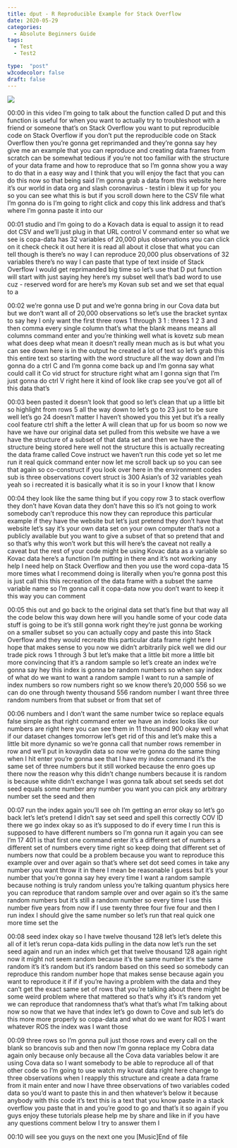 ```yaml
---
title: dput - R Reproducible Example for Stack Overflow
date: 2020-05-29
categories:
  - Absolute Beginners Guide
tags:
  - Test
  - Test2

type:  "post"
w3codecolor: false
draft: false
---
```


<a href="https://www.youtube.com/watch?v=Rn6BgT15yIs">
<img src="https://www.cradletograver.com/auto-posts/images/here()andggsave'Iwillsetyourcomputeronfire'-Why.mp4.jpg">
</a>









00:00
in this video I'm going to talk about the function called D put and this
function is useful for when you want to actually try to troubleshoot with a
friend or someone that's on Stack Overflow you want to put reproducible
code on Stack Overflow if you don't put the reproducible code
on Stack Overflow then you're gonna get reprimanded and they're gonna say hey
give me an example that you can reproduce and creating data frames from
scratch can be somewhat tedious if you're not too familiar with the
structure of your data frame and how to reproduce that so I'm gonna show you a
way to do that in a easy way and I think that you will enjoy the fact that you
can do this now so that being said I'm gonna grab a data from this website here
it's our world in data org and slash coronavirus - testin i blew it up for
you so you can see what this is but if you scroll down here to the CSV file
what I'm gonna do is I'm going to right click and copy this link address and
that's where I'm gonna paste it into our

00:01
studio and I'm going to do a Kovach data is equal to assign it to read dot CSV
and we'll just plug in that URL control V command enter so what we see is
copa-data has 32 variables of 20,000 plus observations you can click on it
check check it out here it is read all about it close that what you
can tell though is there's no way I can reproduce 20,000 plus observations of 32
variables there's no way I can paste that type of text inside of Stack
Overflow I would get reprimanded big time so let's use that D put function
will start with just saying hey here's my subset well that's bad word to use
cuz - reserved word for are here's my Kovan sub set and we set that equal to a

00:02
we're gonna use D put and we're gonna bring in our Cova data but but we don't
want all of 20,000 observations so let's
use the bracket syntax to say hey I only want the
first three rows 1 through 3 1 : threes 1 2 3 and then comma every single column
that's what the blank means means all columns command enter and you're
thinking well what is kovetz sub mean what does deep what mean it doesn't
really mean much as is but what you can see down here is in the output
he created a lot of text so let's grab this this entire text so starting with
the word structure all the way down and I'm gonna do a ctrl C and I'm gonna come
back up and I'm gonna say what could call it Co vid struct for structure
right what am I gonna sign that I'm just gonna do ctrl V right here it kind of
look like crap see you've got all of this data that's

00:03
been pasted it doesn't look that good so let's clean that up a little bit so
highlight from rows 5 all the way down to let's go to 23 just to be sure
well let's go 24 doesn't matter I haven't showed you this yet but it's a
really cool feature ctrl shift a the letter A will clean that up for us boom
so now we have we have our original data set pulled from this website we have a
we have the structure of a subset of that data set and then we have the
structure being stored here well not the structure this is actually
recreating the data frame called Cove instruct we haven't run this code yet so
let me run it real quick command enter now let me scroll back up so you can see
that again so co-construct if you look over here in
the environment codes sub is three observations covert struct is 300
Asian's of 32 variables yeah yeah so i recreated it is basically
what it is so in your I know that I know

00:04
they look like the same thing but if you copy row 3 to stack overflow
they don't have Kovan data they don't have this so it's not going to work
somebody can't reproduce this now they can reproduce this particular example if
they have the website but let's just pretend they don't have that website
let's say it's your own data set on your own computer that's not a publicly
available but you want to give a subset of that so pretend that
and so that's why this won't work but this will here's the caveat not really a
caveat but the rest of your code might be using Kovac data as a variable so
Kovac data here's a function I'm putting
in there and it's not working any help I
need help on Stack Overflow and then you use the word copa-data 15 more times
what I recommend doing is literally when
you're gonna post this is just call this
this recreation of the data frame with a subset the same variable name so I'm
gonna call it copa-data now you don't want to keep it this way you can comment

00:05
this out and go back to the original data set that's fine but that way all
the code below this way down here will you handle some of your code data stuff
is going to be it's still gonna work right they're just gonna be working on a
smaller subset so you can actually copy and paste this into Stack Overflow and
they would recreate this particular data
frame right here I hope that makes sense to you now we didn't arbitrarily pick
well we did our trade pick rows 1 through 3 but let's make that a little
bit more a little bit more convincing that it's a random sample so let's
create an index we're gonna say hey this
index is gonna be random numbers so when say index of what do we want to want a
random sample I want to run a sample of index numbers so row numbers right so we
know there's 20,000 556 so we can do one through twenty thousand 556 random
number I want three three random numbers from that subset or from that set of

00:06
numbers and I don't want the same number twice so replace equals false simple as
that right command enter we have an index looks like our numbers are right
here you can see them in 11 thousand 900 okay well what if our dataset changes
tomorrow let's get rid of this and let's make this a little bit more dynamic so
we're gonna call that number rows remember in row and we'll put in
kovaydin data so now we're gonna do the same thing when I hit enter you're gonna
see that I have my index command it's the same set of three numbers but
it still worked because the enro goes up there now the reason why this didn't
change numbers because it is random is because white didn't exchange I was
gonna talk about set seeds set dot seed equals some number
any number you want you can pick any arbitrary number set the seed and then

00:07
run the index again you'll see oh I'm getting an error okay so let's go back
let's let's pretend I didn't say set seed and spell this correctly COV ID
there we go index okay so as it's supposed to do if every time I run this
is supposed to have different numbers so I'm gonna run it again you can see I'm
17 401 is that first one command enter it's a different set of numbers a
different set of numbers every time right so keep doing that different set
of numbers now that could be a problem because you want to reproduce this
example over and over again so that's where set dot seed comes in take any
number you want throw it in there I mean be reasonable I guess but it's your
number that you're gonna say hey every time I want a random sample because
nothing is truly random unless you're talking quantum physics here you can
reproduce that random sample over and over again so it's the same random
numbers but it's still a random number so every time I use this number five
years from now if I use twenty three four five four and then I run index I
should give the same number so let's run that real quick one more time set the

00:08
seed index okay so I have twelve thousand 128 let's let's delete this all
of it let's rerun copa-data kids pulling in the data now let's run
the set seed again and run an index which get that twelve thousand 128 again
right now it might not seem random because it's the same number it's the
same random it's it's random but it's random based on this seed so somebody
can reproduce this random number hope that makes sense because again you want
to reproduce it if if if you're having a
problem with the data and they can't get the exact same set of rows that you're
talking about there might be some weird problem where that mattered
so that's why it's it's random yet we can reproduce that randomness that's
what that's what I'm talking about now so now that we have that index let's go
down to Cove and sub let's do this more more properly so copa-data
and what do we want for ROS I want whatever ROS the index was I want those

00:09
three rows so I'm gonna pull just those rows and every call on the blank so
brancovis sub and then now I'm gonna replace my Cobra data again only because
only because all the Cova data variables below it are using Cova data so I want
somebody to be able to reproduce all of that other code so I'm going to use
watch my kovat data right here change to three observations when I reapply this
structure and create a data frame from it main enter and now I have three
observations of two variables coded data so you'd want to paste this in and then
whatever's below it because anybody with this code it's text this is a text that
you know paste in a stack overflow you paste that in and you're good to go
and that's it so again if you guys enjoy these tutorials please help me by share
and like in if you have any questions comment below I try to answer them I

00:10
will see you guys on the next one you [Music]End of file

